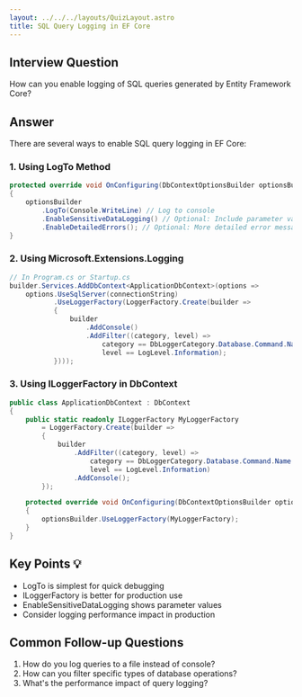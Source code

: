 ```yaml
---
layout: ../../../layouts/QuizLayout.astro
title: SQL Query Logging in EF Core
---
```


## Interview Question
How can you enable logging of SQL queries generated by Entity Framework Core?

## Answer
There are several ways to enable SQL query logging in EF Core:

### 1. Using LogTo Method
```csharp
protected override void OnConfiguring(DbContextOptionsBuilder optionsBuilder)
{
    optionsBuilder
        .LogTo(Console.WriteLine) // Log to console
        .EnableSensitiveDataLogging() // Optional: Include parameter values
        .EnableDetailedErrors(); // Optional: More detailed error messages
}
```

### 2. Using Microsoft.Extensions.Logging
```csharp
// In Program.cs or Startup.cs
builder.Services.AddDbContext<ApplicationDbContext>(options =>
    options.UseSqlServer(connectionString)
           .UseLoggerFactory(LoggerFactory.Create(builder =>
           {
               builder
                   .AddConsole()
                   .AddFilter((category, level) => 
                       category == DbLoggerCategory.Database.Command.Name && 
                       level == LogLevel.Information);
           })));
```

### 3. Using ILoggerFactory in DbContext
```csharp
public class ApplicationDbContext : DbContext
{
    public static readonly ILoggerFactory MyLoggerFactory
        = LoggerFactory.Create(builder =>
        {
            builder
                .AddFilter((category, level) =>
                    category == DbLoggerCategory.Database.Command.Name &&
                    level == LogLevel.Information)
                .AddConsole();
        });

    protected override void OnConfiguring(DbContextOptionsBuilder optionsBuilder)
    {
        optionsBuilder.UseLoggerFactory(MyLoggerFactory);
    }
}
```

## Key Points 💡
- LogTo is simplest for quick debugging
- ILoggerFactory is better for production use
- EnableSensitiveDataLogging shows parameter values
- Consider logging performance impact in production

## Common Follow-up Questions
1. How do you log queries to a file instead of console?
2. How can you filter specific types of database operations?
3. What's the performance impact of query logging?
